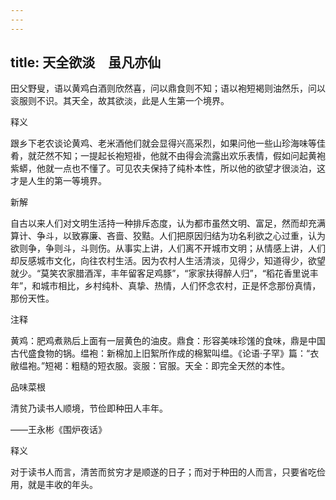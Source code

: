 ```yaml
---
---
---
```

title: 天全欲淡　虽凡亦仙
---



田父野叟，语以黄鸡白酒则欣然喜，问以鼎食则不知；语以袍短褐则油然乐，问以衮服则不识。其天全，故其欲淡，此是人生第一个境界。

释义

跟乡下老农谈论黄鸡、老米酒他们就会显得兴高采烈，如果问他一些山珍海味等佳肴，就茫然不知；一提起长袍短褂，他就不由得会流露出欢乐表情，假如问起黄袍紫蟒，他就一点也不懂了。可见农夫保持了纯朴本性，所以他的欲望才很淡泊，这才是人生的第一等境界。

新解

自古以来人们对文明生活持一种排斥态度，认为都市虽然文明、富足，然而却充满算计、争斗，以致寡廉、吝啬、狡黠。人们把原因归结为功名利欲之心过重，认为欲则争，争则斗，斗则伤。从事实上讲，人们离不开城市文明；从情感上讲，人们却反感城市文化，向往农村生活。因为农村人生活清淡，见得少，知道得少，欲望就少。“莫笑农家腊酒浑，丰年留客足鸡豚”，“家家扶得醉人归”，“稻花香里说丰年”，和城市相比，乡村纯朴、真挚、热情，人们怀念农村，正是怀念那份真情，那份天性。

注释

黄鸡：肥鸡煮熟后上面有一层黄色的油皮。鼎食：形容美味珍馐的食味，鼎是中国古代盛食物的锅。缊袍：新棉加上旧絮所作成的棉絮叫缊。《论语·子罕》篇：“衣敝缊袍。”短褐：粗糙的短衣服。衮服：官服。天全：即完全天然的本性。



品味菜根

清贫乃读书人顺境，节俭即种田人丰年。

——王永彬《围炉夜话》

释义

对于读书人而言，清苦而贫穷才是顺遂的日子；而对于种田的人而言，只要省吃俭用，就是丰收的年头。